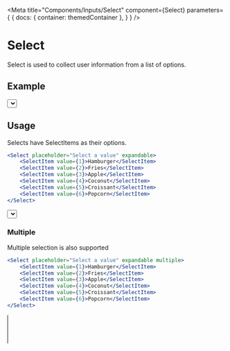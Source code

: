 
<Meta
    title="Components/Inputs/Select"
    component={Select}
    parameters={
        {
            docs: {
                container: themedContainer
            },
        }
    }
/>

# Select

Select is used to collect user information from a list of options.

## Example

<Canvas>
    <Select placeholder="Select a value" name="select" expandable>
        <SelectItem value={1}>Hamburger</SelectItem>
        <SelectItem value={2}>Fries</SelectItem>
        <SelectItem value={3}>Apple</SelectItem>
        <SelectItem value={4}>Coconut</SelectItem>
        <SelectItem value={5}>Croissant</SelectItem>
        <SelectItem value={6}>Popcorn</SelectItem>
    </Select>
</Canvas>

## Usage

Selects have SelectItems as their options.

````jsx
<Select placeholder="Select a value" expandable>
    <SelectItem value={1}>Hamburger</SelectItem>
    <SelectItem value={2}>Fries</SelectItem>
    <SelectItem value={3}>Apple</SelectItem>
    <SelectItem value={4}>Coconut</SelectItem>
    <SelectItem value={5}>Croissant</SelectItem>
    <SelectItem value={6}>Popcorn</SelectItem>
</Select>
````

<Canvas>
    <Select placeholder="Select a value" expandable>
        <SelectItem value={1}>Hamburger</SelectItem>
        <SelectItem value={2}>Fries</SelectItem>
        <SelectItem value={3}>Apple</SelectItem>
        <SelectItem value={4}>Coconut</SelectItem>
        <SelectItem value={5}>Croissant</SelectItem>
        <SelectItem value={6}>Popcorn</SelectItem>
    </Select>
</Canvas>

### Multiple

Multiple selection is also supported

````jsx
<Select placeholder="Select a value" expandable multiple>
    <SelectItem value={1}>Hamburger</SelectItem>
    <SelectItem value={2}>Fries</SelectItem>
    <SelectItem value={3}>Apple</SelectItem>
    <SelectItem value={4}>Coconut</SelectItem>
    <SelectItem value={5}>Croissant</SelectItem>
    <SelectItem value={6}>Popcorn</SelectItem>
</Select>
````

<Canvas>
    <Select placeholder="Select a value" expandable multiple>
        <SelectItem value={1}>Hamburger</SelectItem>
        <SelectItem value={2}>Fries</SelectItem>
        <SelectItem value={3}>Apple</SelectItem>
        <SelectItem value={4}>Coconut</SelectItem>
        <SelectItem value={5}>Croissant</SelectItem>
        <SelectItem value={6}>Popcorn</SelectItem>
    </Select>
</Canvas>
